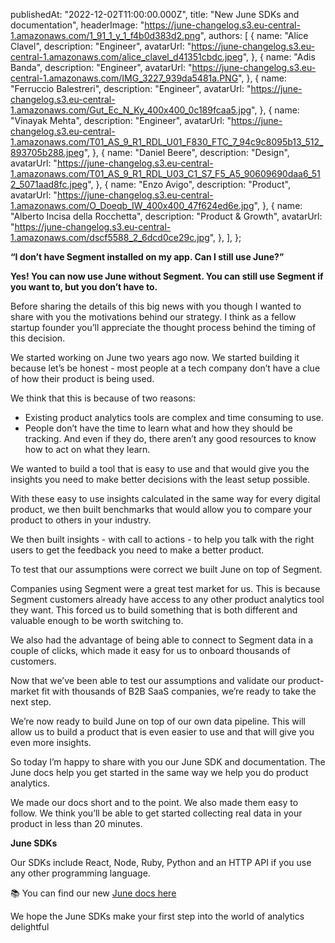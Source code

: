 
  publishedAt: "2022-12-02T11:00:00.000Z",
  title: "New June SDKs and documentation",
  headerImage:
    "https://june-changelog.s3.eu-central-1.amazonaws.com/1_91_1_y_1_f4b0d383d2.png",
  authors: [
    {
      name: "Alice Clavel",
      description: "Engineer",
      avatarUrl:
        "https://june-changelog.s3.eu-central-1.amazonaws.com/alice_clavel_d41351cbdc.jpeg",
    },
    {
      name: "Adis Banda",
      description: "Engineer",
      avatarUrl:
        "https://june-changelog.s3.eu-central-1.amazonaws.com/IMG_3227_939da5481a.PNG",
    },
    {
      name: "Ferruccio Balestreri",
      description: "Engineer",
      avatarUrl:
        "https://june-changelog.s3.eu-central-1.amazonaws.com/Gut_Ec_N_Ky_400x400_0c189fcaa5.jpg",
    },
    {
      name: "Vinayak Mehta",
      description: "Engineer",
      avatarUrl:
        "https://june-changelog.s3.eu-central-1.amazonaws.com/T01_AS_9_R1_RDL_U01_F830_FTC_7_94c9c8095b13_512_893705b288.jpeg",
    },
    {
      name: "Daniel Beere",
      description: "Design",
      avatarUrl:
        "https://june-changelog.s3.eu-central-1.amazonaws.com/T01_AS_9_R1_RDL_U03_C1_S7_F5_A5_90609690daa6_512_5071aad8fc.jpeg",
    },
    {
      name: "Enzo Avigo",
      description: "Product",
      avatarUrl:
        "https://june-changelog.s3.eu-central-1.amazonaws.com/O_Doeqb_IW_400x400_47f624ed6e.jpg",
    },
    {
      name: "Alberto Incisa della Rocchetta",
      description: "Product & Growth",
      avatarUrl:
        "https://june-changelog.s3.eu-central-1.amazonaws.com/dscf5588_2_6dcd0ce29c.jpg",
    },
  ],
};

**“I don’t have Segment installed on my app. Can I still use June?”**

**Yes! You can now use June without Segment. You can still use Segment if you want to, but you don’t have to.**

Before sharing the details of this big news with you though I wanted to share with you the motivations behind our strategy. I think as a fellow startup founder you’ll appreciate the thought process behind the timing of this decision.

We started working on June two years ago now. We started building it because let’s be honest - most people at a tech company don’t have a clue of how their product is being used.

We think that this is because of two reasons:

- Existing product analytics tools are complex and time consuming to use.
- People don’t have the time to learn what and how they should be tracking. And even if they do, there aren’t any good resources to know how to act on what they learn.

We wanted to build a tool that is easy to use and that would give you the insights you need to make better decisions with the least setup possible.

With these easy to use insights calculated in the same way for every digital product, we then built benchmarks that would allow you to compare your product to others in your industry.

We then built insights - with call to actions - to help you talk with the right users to get the feedback you need to make a better product.

To test that our assumptions were correct we built June on top of Segment.

Companies using Segment were a great test market for us. This is because Segment customers already have access to any other product analytics tool they want. This forced us to build something that is both different and valuable enough to be worth switching to.

We also had the advantage of being able to connect to Segment data in a couple of clicks, which made it easy for us to onboard thousands of customers.

Now that we’ve been able to test our assumptions and validate our product-market fit with thousands of B2B SaaS companies, we’re ready to take the next step.

We’re now ready to build June on top of our own data pipeline. This will allow us to build a product that is even easier to use and that will give you even more insights.

So today I’m happy to share with you our June SDK and documentation. The June docs help you get started in the same way we help you do product analytics.

We made our docs short and to the point. We also made them easy to follow. We think you’ll be able to get started collecting real data in your product in less than 20 minutes.

**June SDKs**

Our SDKs include React, Node, Ruby, Python and an HTTP API if you use any other programming language.

📚 You can find our new [June docs here](https://www.june.so/docs)

We hope the June SDKs make your first step into the world of analytics delightful

